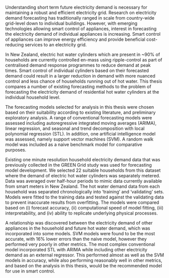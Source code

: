 Understanding short term future electricity demand is necessary for maintaining a robust and efficient electricity grid.
Research on electricity demand forecasting has traditionally ranged in scale from country-wide grid-level down to individual buildings.
However, with emerging technologies allowing smart control of appliances, interest in forecasting the electricity demand of individual appliances is increasing.
Smart control of appliances can improve energy efficiency and provide beneficial cost-reducing services to an electricity grid.

In New Zealand, electric hot water cylinders which are present in ~90% of households are currently controlled en-mass using ripple-control as part of centralised demand response programmes to reduce demand at peak times.
Smart control of individual cylinders based on their forecasted demand could result in a larger reduction in demand with more nuanced control and less chance of households running out of hot water. This thesis compares a number of existing forecasting methods to the problem of forecasting the electricity demand of residential hot water cylinders at the individual household level. 

The forecasting models selected for analysis in this thesis were chosen based on their suitability according to existing literature, and preliminary exploratory analysis.
A range of conventional forecasting models were assessed including autoregressive integrated moving averages (ARIMA), linear regression, and seasonal and trend decomposition with local polynomial regression (STL).
In addition, one artificial intelligence model was assessed, namely support vector machines (SVM).
A random walk model was included as a naive benchmark model for comparative purposes.

Existing one minute resolution household electricity demand data that was previously collected in the GREEN Grid study was used for forecasting model development.
We selected 22 suitable households from this dataset where the demand of electric hot water cylinders was separately metered.  Data was averaged over half-hour periods to mimic data currently available from smart meters in New Zealand. The hot water demand data from each household was separated chronologically into 'training' and 'validating' sets. Models were fitted to the training data and tested against the validating data to prevent inaccurate results from overfitting. The models were compared based on (i) forecast accuracy, (ii) computational speed of model fitting, (iii) interpretability, and (iv) ability to replicate underlying physical processes.

A relationship was discovered between the electricity demand of other appliances in the household and future hot water demand, which was incorporated into some models.
SVM models were found to be the most accurate, with 16% lower errors than the naive model, however they performed very poorly in other metrics.
The most complex conventional model incorporated STL with ARIMA while including other electricity demand as an external regressor. This performed almost as well as the SVM models in accuracy, while also performing reasonably well in other metrics, and based on the analysis in this thesis, would be the recommended model for use in smart control.
